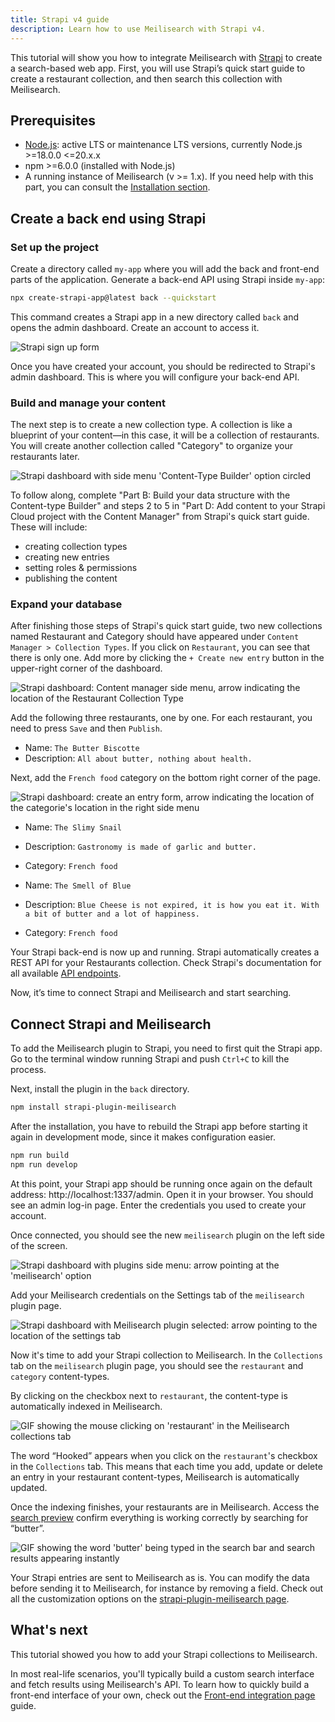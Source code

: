 ```yaml
---
title: Strapi v4 guide
description: Learn how to use Meilisearch with Strapi v4.
---
```


This tutorial will show you how to integrate Meilisearch with [Strapi](https://strapi.io/) to create a search-based web app. First, you will use Strapi’s quick start guide to create a restaurant collection, and then search this collection with Meilisearch.

## Prerequisites

- [Node.js](https://nodejs.org/): active LTS or maintenance LTS versions, currently Node.js >=18.0.0 \<=20.x.x
- npm >=6.0.0 (installed with Node.js)
- A running instance of Meilisearch (v >= 1.x). If you need help with this part, you can consult the [Installation section](/learn/self_hosted/install_meilisearch_locally).

## Create a back end using Strapi

### Set up the project

Create a directory called `my-app` where you will add the back and front-end parts of the application. Generate a back-end API using Strapi inside `my-app`:

```bash
npx create-strapi-app@latest back --quickstart
```

This command creates a Strapi app in a new directory called `back` and opens the admin dashboard. Create an account to access it.

<Frame>
  <img src="/assets/images/strapi-v4/strapi-signup.png" alt="Strapi sign up form" />
</Frame>

Once you have created your account, you should be redirected to Strapi's admin dashboard. This is where you will configure your back-end API.

### Build and manage your content

The next step is to create a new collection type. A collection is like a blueprint of your content—in this case, it will be a collection of restaurants. You will create another collection called "Category" to organize your restaurants later.

<Frame>
  <img src="/assets/images/strapi-v4/strapi-dashboard.png" alt="Strapi dashboard with side menu 'Content-Type Builder' option circled" />
</Frame>

To follow along, complete "Part B:  Build your data structure with the Content-type Builder" and steps 2 to 5 in "Part D: Add content to your Strapi Cloud project with the Content Manager" from Strapi's quick start guide. These will include:

- creating collection types
- creating new entries
- setting roles & permissions
- publishing the content

### Expand your database

After finishing those steps of Strapi's quick start guide, two new collections named Restaurant and Category should have appeared under `Content Manager > Collection Types`. If you click on `Restaurant`, you can see that there is only one. Add more by clicking the `+ Create new entry` button in the upper-right corner of the dashboard.

<Frame>
  <img src="/assets/images/strapi-v4/strapi-restaurant-content-type.png" alt="Strapi dashboard: Content manager side menu, arrow indicating the location of the Restaurant Collection Type" />
</Frame>

Add the following three restaurants, one by one. For each restaurant, you need to press `Save` and then `Publish`.

- Name: `The Butter Biscotte`
- Description: `All about butter, nothing about health.`

Next, add the `French food` category on the bottom right corner of the page.

<Frame>
  <img src="/assets/images/strapi-v4/strapi-add-category.png" alt="Strapi dashboard: create an entry form, arrow indicating the location of the categorie's location in the right side menu" />
</Frame>

- Name: `The Slimy Snail`
- Description: `Gastronomy is made of garlic and butter.`
- Category: `French food`

- Name: `The Smell of Blue`
- Description: `Blue Cheese is not expired, it is how you eat it. With a bit of butter and a lot of happiness.`
- Category: `French food`

Your Strapi back-end is now up and running. Strapi automatically creates a REST API for your Restaurants collection. Check Strapi's documentation for all available [API endpoints](https://strapi.io/documentation/developer-docs/latest/developer-resources/content-api/content-api.html#api-endpoints).

Now, it’s time to connect Strapi and Meilisearch and start searching.

## Connect Strapi and Meilisearch

To add the Meilisearch plugin to Strapi, you need to first quit the Strapi app. Go to the terminal window running Strapi and push `Ctrl+C` to kill the process.

Next, install the plugin in the `back` directory.

```bash
npm install strapi-plugin-meilisearch
```

After the installation, you have to rebuild the Strapi app before starting it again in development mode, since it makes configuration easier.

```bash
npm run build
npm run develop
```

At this point, your Strapi app should be running once again on the default address: http://localhost:1337/admin. Open it in your browser. You should see an admin log-in page. Enter the credentials you used to create your account.

Once connected, you should see the new `meilisearch` plugin on the left side of the screen.

<Frame>
  <img src="/assets/images/strapi-v4/strapi-meilisearch-plugin.png" alt="Strapi dashboard with plugins side menu: arrow pointing at the 'meilisearch' option" />
</Frame>

Add your Meilisearch credentials on the Settings tab of the `meilisearch` plugin page.

<Frame>
  <img src="/assets/images/strapi-v4/strapi-meilisearch-credentials.png" alt="Strapi dashboard with Meilisearch plugin selected: arrow pointing to the location of the settings tab" />
</Frame>

Now it's time to add your Strapi collection to Meilisearch. In the `Collections` tab on the `meilisearch` plugin page, you should see the `restaurant` and `category` content-types.

By clicking on the checkbox next to `restaurant`, the content-type is automatically indexed in Meilisearch.

<Frame>
  <img src="/assets/images/strapi-v4/add-collection-to-meilisearch.gif" alt="GIF showing the mouse clicking on 'restaurant' in the Meilisearch collections tab" />
</Frame>

The word “Hooked” appears when you click on the `restaurant`'s checkbox in the `Collections` tab. This means that each time you add, update or delete an entry in your restaurant content-types, Meilisearch is automatically updated.

Once the indexing finishes, your restaurants are in Meilisearch. Access the [search preview](/learn/getting_started/search_preview) confirm everything is working correctly by searching for “butter”.

<Frame>
  <img src="/assets/images/strapi-v4/strapi-search-preview.gif" alt="GIF showing the word 'butter' being typed in the search bar and search results appearing instantly" />
</Frame>

Your Strapi entries are sent to Meilisearch as is. You can modify the data before sending it to Meilisearch, for instance by removing a field. Check out all the customization options on the [strapi-plugin-meilisearch page](https://github.com/meilisearch/strapi-plugin-meilisearch/#-customization).

## What's next

This tutorial showed you how to add your Strapi collections to Meilisearch.

In most real-life scenarios, you'll typically build a custom search interface and fetch results using Meilisearch's API. To learn how to quickly build a front-end interface of your own, check out the [Front-end integration page](/guides/front_end/front_end_integration) guide.
